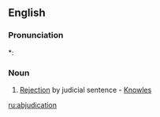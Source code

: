 ==English==

===Pronunciation===
*: {{rhymes|eɪʃǝn}}

===Noun===
{{en-noun}}

# {{rare}} [[Rejection]] by judicial sentence - [[Knowles]]

[[ru:abjudication]]
